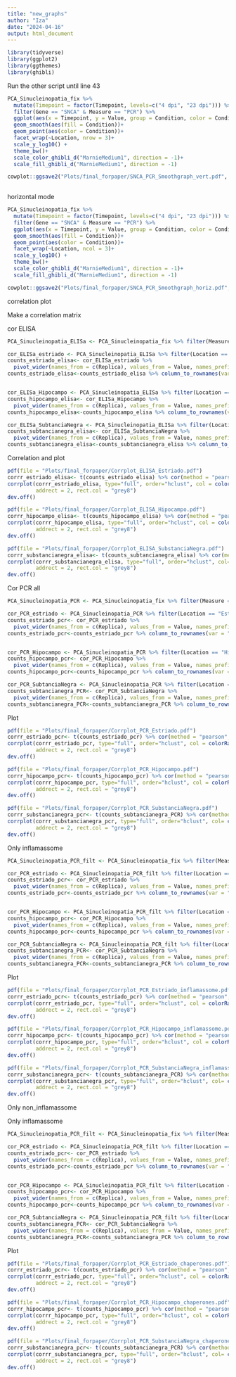 ```yaml
---
title: "new_graphs"
author: "Iza"
date: "2024-04-16"
output: html_document
---
```


```r
library(tidyverse)
library(ggplot2)
library(ggthemes)
library(ghibli)
```

Run the other script until line 43

```r
PCA_Sinucleinopatia_fix %>% 
  mutate(Timepoint = factor(Timepoint, levels=c("4 dpi", "23 dpi"))) %>%
  filter(Gene == "SNCA" & Measure == "PCR") %>%
  ggplot(aes(x = Timepoint, y = Value, group = Condition, color = Condition))+
  geom_smooth(aes(fill = Condition))+
  geom_point(aes(color = Condition))+
  facet_wrap(~Location, nrow = 3)+
  scale_y_log10() +
  theme_bw()+
  scale_color_ghibli_d("MarnieMedium1", direction = -1)+
  scale_fill_ghibli_d("MarnieMedium1", direction = -1)

cowplot::ggsave2("Plots/final_forpaper/SNCA_PCR_Smoothgraph_vert.pdf", height = 7, width = 4)
  

```

horizontal mode

```r
PCA_Sinucleinopatia_fix %>% 
  mutate(Timepoint = factor(Timepoint, levels=c("4 dpi", "23 dpi"))) %>%
  filter(Gene == "SNCA" & Measure == "PCR") %>%
  ggplot(aes(x = Timepoint, y = Value, group = Condition, color = Condition))+
  geom_smooth(aes(fill = Condition))+
  geom_point(aes(color = Condition))+
  facet_wrap(~Location, ncol = 3)+
  scale_y_log10() +
  theme_bw()+
  scale_color_ghibli_d("MarnieMedium1", direction = -1)+
  scale_fill_ghibli_d("MarnieMedium1", direction = -1)

cowplot::ggsave2("Plots/final_forpaper/SNCA_PCR_Smoothgraph_horiz.pdf", height = 3, width = 8.5)

```

correlation plot

Make a correlation matrix

cor ELISA
```r
PCA_Sinucleinopatia_ELISa <- PCA_Sinucleinopatia_fix %>% filter(Measure == "ELISA")

cor_ELISa_estriado <- PCA_Sinucleinopatia_ELISa %>% filter(Location == "Estriado") %>% select(1,2,6) 
counts_estriado_elisa<- cor_ELISa_estriado %>%
  pivot_wider(names_from = c(Replica), values_from = Value, names_prefix = "Replicate_", values_fn = median)
counts_estriado_elisa<-counts_estriado_elisa %>% column_to_rownames(var = "Gene")


cor_ELISa_Hipocampo <- PCA_Sinucleinopatia_ELISa %>% filter(Location == "Hipocampo") %>% select(1,2,6)
counts_hipocampo_elisa<- cor_ELISa_Hipocampo %>%
  pivot_wider(names_from = c(Replica), values_from = Value, names_prefix = "Replicate_", values_fn = median)
counts_hipocampo_elisa<-counts_hipocampo_elisa %>% column_to_rownames(var = "Gene")

cor_ELISa_SubtanciaNegra <- PCA_Sinucleinopatia_ELISa %>% filter(Location == "SubtanciaNegra") %>% select(1,2,6) 
counts_subtancianegra_elisa<- cor_ELISa_SubtanciaNegra %>%
  pivot_wider(names_from = c(Replica), values_from = Value, names_prefix = "Replicate_", values_fn = median)
counts_subtancianegra_elisa<-counts_subtancianegra_elisa %>% column_to_rownames(var = "Gene")
```

Correlation and plot

```r

pdf(file = "Plots/final_forpaper/Corrplot_ELISA_Estriado.pdf")
corrr_estriado_elisa<- t(counts_estriado_elisa) %>% cor(method = "pearson", use = "pairwise.complete.obs")
corrplot(corrr_estriado_elisa, type="full", order="hclust", col = colorRampPalette(c("#67B8D6FF","#FFFFFF", "#E9D097FF"))(11), tl.col = "black", 
         addrect = 2, rect.col = "grey8")
dev.off()

pdf(file = "Plots/final_forpaper/Corrplot_ELISA_Hipocampo.pdf")
corrr_hipocampo_elisa<- t(counts_hipocampo_elisa) %>% cor(method = "pearson", use = "pairwise.complete.obs")
corrplot(corrr_hipocampo_elisa, type="full", order="hclust", col = colorRampPalette(c("#67B8D6FF","#FFFFFF", "#E9D097FF"))(11), tl.col = "black", 
         addrect = 2, rect.col = "grey8")
dev.off()

pdf(file = "Plots/final_forpaper/Corrplot_ELISA_SubstanciaNegra.pdf")
corrr_substancianegra_elisa<- t(counts_subtancianegra_elisa) %>% cor(method = "pearson", use = "pairwise.complete.obs")
corrplot(corrr_substancianegra_elisa, type="full", order="hclust", col= colorRampPalette(c("#67B8D6FF","#FFFFFF", "#E9D097FF"))(11), tl.col = "black", 
         addrect = 2, rect.col = "grey8")
dev.off()

```

Cor PCR all

```r
PCA_Sinucleinopatia_PCR <- PCA_Sinucleinopatia_fix %>% filter(Measure == "PCR")

cor_PCR_estriado <- PCA_Sinucleinopatia_PCR %>% filter(Location == "Estriado") %>% select(1,2,6) 
counts_estriado_pcr<- cor_PCR_estriado %>%
  pivot_wider(names_from = c(Replica), values_from = Value, names_prefix = "Replicate_", values_fn = median)
counts_estriado_pcr<-counts_estriado_pcr %>% column_to_rownames(var = "Gene")


cor_PCR_Hipocampo <- PCA_Sinucleinopatia_PCR %>% filter(Location == "Hipocampo") %>% select(1,2,6)
counts_hipocampo_pcr<- cor_PCR_Hipocampo %>%
  pivot_wider(names_from = c(Replica), values_from = Value, names_prefix = "Replicate_", values_fn = median)
counts_hipocampo_pcr<-counts_hipocampo_pcr %>% column_to_rownames(var = "Gene")

cor_PCR_SubtanciaNegra <- PCA_Sinucleinopatia_PCR %>% filter(Location == "SubtanciaNegra") %>% select(1,2,6) 
counts_subtancianegra_PCR<- cor_PCR_SubtanciaNegra %>%
  pivot_wider(names_from = c(Replica), values_from = Value, names_prefix = "Replicate_", values_fn = median)
counts_subtancianegra_PCR<-counts_subtancianegra_PCR %>% column_to_rownames(var = "Gene")

```

Plot

```r
pdf(file = "Plots/final_forpaper/Corrplot_PCR_Estriado.pdf")
corrr_estriado_pcr<- t(counts_estriado_pcr) %>% cor(method = "pearson", use = "pairwise.complete.obs")
corrplot(corrr_estriado_pcr, type="full", order="hclust", col = colorRampPalette(c("#67B8D6FF","#FFFFFF", "#E9D097FF"))(11), tl.col = "black", 
         addrect = 2, rect.col = "grey8")
dev.off()

pdf(file = "Plots/final_forpaper/Corrplot_PCR_Hipocampo.pdf")
corrr_hipocampo_pcr<- t(counts_hipocampo_pcr) %>% cor(method = "pearson", use = "pairwise.complete.obs")
corrplot(corrr_hipocampo_pcr, type="full", order="hclust", col = colorRampPalette(c("#67B8D6FF","#FFFFFF", "#E9D097FF"))(11), tl.col = "black", 
         addrect = 2, rect.col = "grey8")
dev.off()

pdf(file = "Plots/final_forpaper/Corrplot_PCR_SubstanciaNegra.pdf")
corrr_substancianegra_pcr<- t(counts_subtancianegra_PCR) %>% cor(method = "pearson", use = "pairwise.complete.obs")
corrplot(corrr_substancianegra_pcr, type="full", order="hclust", col= colorRampPalette(c("#67B8D6FF","#FFFFFF", "#E9D097FF"))(11), tl.col = "black", 
         addrect = 2, rect.col = "grey8")
dev.off()

```

Only inflamassome
```r
PCA_Sinucleinopatia_PCR_filt <- PCA_Sinucleinopatia_fix %>% filter(Measure == "PCR" & Gene %in% c("P50", "P65", "NLRP3", "ASC", "Caspase-1", "1beta", "IL-18"))

cor_PCR_estriado <- PCA_Sinucleinopatia_PCR_filt %>% filter(Location == "Estriado") %>% select(1,2,6) 
counts_estriado_pcr<- cor_PCR_estriado %>%
  pivot_wider(names_from = c(Replica), values_from = Value, names_prefix = "Replicate_", values_fn = median)
counts_estriado_pcr<-counts_estriado_pcr %>% column_to_rownames(var = "Gene")


cor_PCR_Hipocampo <- PCA_Sinucleinopatia_PCR_filt %>% filter(Location == "Hipocampo") %>% select(1,2,6)
counts_hipocampo_pcr<- cor_PCR_Hipocampo %>%
  pivot_wider(names_from = c(Replica), values_from = Value, names_prefix = "Replicate_", values_fn = median)
counts_hipocampo_pcr<-counts_hipocampo_pcr %>% column_to_rownames(var = "Gene")

cor_PCR_SubtanciaNegra <- PCA_Sinucleinopatia_PCR_filt %>% filter(Location == "SubtanciaNegra") %>% select(1,2,6) 
counts_subtancianegra_PCR<- cor_PCR_SubtanciaNegra %>%
  pivot_wider(names_from = c(Replica), values_from = Value, names_prefix = "Replicate_", values_fn = median)
counts_subtancianegra_PCR<-counts_subtancianegra_PCR %>% column_to_rownames(var = "Gene")
```

Plot
```r
pdf(file = "Plots/final_forpaper/Corrplot_PCR_Estriado_inflamassome.pdf")
corrr_estriado_pcr<- t(counts_estriado_pcr) %>% cor(method = "pearson", use = "pairwise.complete.obs")
corrplot(corrr_estriado_pcr, type="full", order="hclust", col = colorRampPalette(c("#67B8D6FF","#FFFFFF", "#E9D097FF"))(11), tl.col = "black", 
         addrect = 2, rect.col = "grey8")
dev.off()

pdf(file = "Plots/final_forpaper/Corrplot_PCR_Hipocampo_inflamassome.pdf")
corrr_hipocampo_pcr<- t(counts_hipocampo_pcr) %>% cor(method = "pearson", use = "pairwise.complete.obs")
corrplot(corrr_hipocampo_pcr, type="full", order="hclust", col = colorRampPalette(c("#67B8D6FF","#FFFFFF", "#E9D097FF"))(11), tl.col = "black", 
         addrect = 2, rect.col = "grey8")
dev.off()

pdf(file = "Plots/final_forpaper/Corrplot_PCR_SubstanciaNegra_inflamassome.pdf")
corrr_substancianegra_pcr<- t(counts_subtancianegra_PCR) %>% cor(method = "pearson", use = "pairwise.complete.obs")
corrplot(corrr_substancianegra_pcr, type="full", order="hclust", col= colorRampPalette(c("#67B8D6FF","#FFFFFF", "#E9D097FF"))(11), tl.col = "black", 
         addrect = 2, rect.col = "grey8")
dev.off()

```

Only non_inflamassome

Only inflamassome
```r
PCA_Sinucleinopatia_PCR_filt <- PCA_Sinucleinopatia_fix %>% filter(Measure == "PCR" & !Gene %in% c("P50", "P65", "NLRP3", "ASC", "Caspase-1", "1beta", "IL-18"))

cor_PCR_estriado <- PCA_Sinucleinopatia_PCR_filt %>% filter(Location == "Estriado") %>% select(1,2,6) 
counts_estriado_pcr<- cor_PCR_estriado %>%
  pivot_wider(names_from = c(Replica), values_from = Value, names_prefix = "Replicate_", values_fn = median)
counts_estriado_pcr<-counts_estriado_pcr %>% column_to_rownames(var = "Gene")


cor_PCR_Hipocampo <- PCA_Sinucleinopatia_PCR_filt %>% filter(Location == "Hipocampo") %>% select(1,2,6)
counts_hipocampo_pcr<- cor_PCR_Hipocampo %>%
  pivot_wider(names_from = c(Replica), values_from = Value, names_prefix = "Replicate_", values_fn = median)
counts_hipocampo_pcr<-counts_hipocampo_pcr %>% column_to_rownames(var = "Gene")

cor_PCR_SubtanciaNegra <- PCA_Sinucleinopatia_PCR_filt %>% filter(Location == "SubtanciaNegra") %>% select(1,2,6) 
counts_subtancianegra_PCR<- cor_PCR_SubtanciaNegra %>%
  pivot_wider(names_from = c(Replica), values_from = Value, names_prefix = "Replicate_", values_fn = median)
counts_subtancianegra_PCR<-counts_subtancianegra_PCR %>% column_to_rownames(var = "Gene")
```

Plot
```r
pdf(file = "Plots/final_forpaper/Corrplot_PCR_Estriado_chaperones.pdf")
corrr_estriado_pcr<- t(counts_estriado_pcr) %>% cor(method = "pearson", use = "pairwise.complete.obs")
corrplot(corrr_estriado_pcr, type="full", order="hclust", col = colorRampPalette(c("#67B8D6FF","#FFFFFF", "#E9D097FF"))(11), tl.col = "black", 
         addrect = 2, rect.col = "grey8")
dev.off()

pdf(file = "Plots/final_forpaper/Corrplot_PCR_Hipocampo_chaperones.pdf")
corrr_hipocampo_pcr<- t(counts_hipocampo_pcr) %>% cor(method = "pearson", use = "pairwise.complete.obs")
corrplot(corrr_hipocampo_pcr, type="full", order="hclust", col = colorRampPalette(c("#67B8D6FF","#FFFFFF", "#E9D097FF"))(11), tl.col = "black", 
         addrect = 2, rect.col = "grey8")
dev.off()

pdf(file = "Plots/final_forpaper/Corrplot_PCR_SubstanciaNegra_chaperones.pdf")
corrr_substancianegra_pcr<- t(counts_subtancianegra_PCR) %>% cor(method = "pearson", use = "pairwise.complete.obs")
corrplot(corrr_substancianegra_pcr, type="full", order="hclust", col= colorRampPalette(c("#67B8D6FF","#FFFFFF", "#E9D097FF"))(11), tl.col = "black", 
         addrect = 2, rect.col = "grey8")
dev.off()

```

